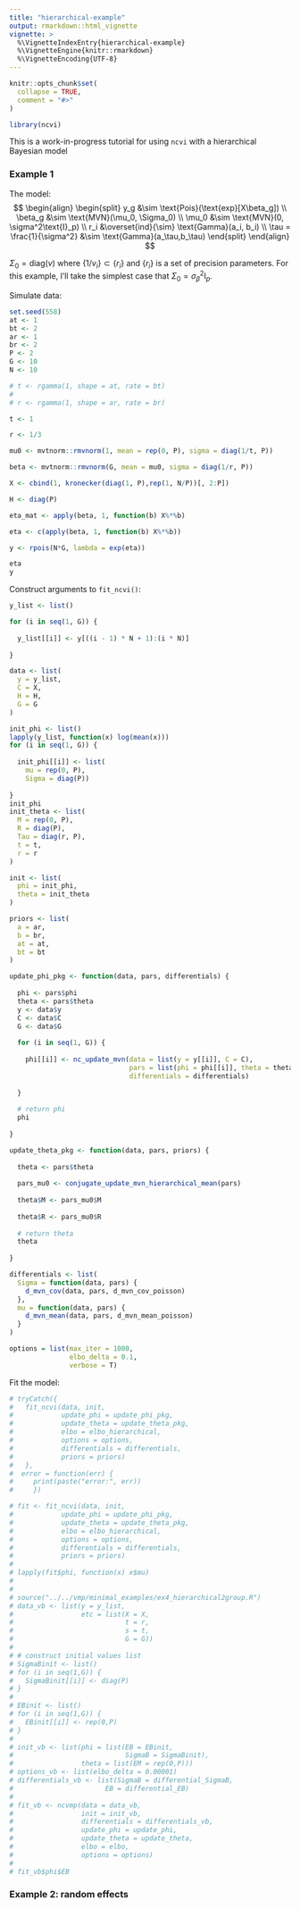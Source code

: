 ```yaml
---
title: "hierarchical-example"
output: rmarkdown::html_vignette
vignette: >
  %\VignetteIndexEntry{hierarchical-example}
  %\VignetteEngine{knitr::rmarkdown}
  %\VignetteEncoding{UTF-8}
---
```


```r
knitr::opts_chunk$set(
  collapse = TRUE,
  comment = "#>"
)
```

```r
library(ncvi)
```

This is a work-in-progress tutorial for using `ncvi` with a hierarchical Bayesian model

### Example 1

The model:
$$
\begin{align}
    \begin{split}
        y_g &\sim \text{Pois}(\text{exp}[X\beta_g]) \\
        \beta_g &\sim \text{MVN}(\mu_0, \Sigma_0) \\
        \mu_0 &\sim \text{MVN}(0, \sigma^2\text{I}_p) \\
        r_i &\overset{ind}{\sim} \text{Gamma}(a_i, b_i) \\
        \tau = \frac{1}{\sigma^2} &\sim \text{Gamma}(a_\tau,b_\tau)
    \end{split}
\end{align}
$$

$\Sigma_0 = \text{diag}(v)$ where $\{1/v_i\} \subset \{r_i\}$ and $\{r_i\}$ is a set of precision parameters. For this example, I'll take the simplest case that $\Sigma_0 = \sigma^2_\beta \text{I}_p$.

Simulate data:

```r
set.seed(558)
at <- 1
bt <- 2
ar <- 1
br <- 2
P <- 2
G <- 10
N <- 10

# t <- rgamma(1, shape = at, rate = bt)
# 
# r <- rgamma(1, shape = ar, rate = br)

t <- 1

r <- 1/3

mu0 <- mvtnorm::rmvnorm(1, mean = rep(0, P), sigma = diag(1/t, P))

beta <- mvtnorm::rmvnorm(G, mean = mu0, sigma = diag(1/r, P))

X <- cbind(1, kronecker(diag(1, P),rep(1, N/P))[, 2:P])

H <- diag(P)

eta_mat <- apply(beta, 1, function(b) X%*%b)

eta <- c(apply(beta, 1, function(b) X%*%b))

y <- rpois(N*G, lambda = exp(eta))

eta
y
```

Construct arguments to `fit_ncvi()`:

```r
y_list <- list()

for (i in seq(1, G)) {
  
  y_list[[i]] <- y[((i - 1) * N + 1):(i * N)]
  
}

data <- list(
  y = y_list,
  C = X,
  H = H,
  G = G
)

init_phi <- list()
lapply(y_list, function(x) log(mean(x)))
for (i in seq(1, G)) {
  
  init_phi[[i]] <- list(
    mu = rep(0, P),
    Sigma = diag(P))
  
}
init_phi
init_theta <- list(
  M = rep(0, P),
  R = diag(P),
  Tau = diag(r, P),
  t = t,
  r = r
)

init <- list(
  phi = init_phi,
  theta = init_theta
)

priors <- list(
  a = ar,
  b = br,
  at = at,
  bt = bt
)

update_phi_pkg <- function(data, pars, differentials) {
  
  phi <- pars$phi
  theta <- pars$theta
  y <- data$y
  C <- data$C
  G <- data$G
  
  for (i in seq(1, G)) {
    
    phi[[i]] <- nc_update_mvn(data = list(y = y[[i]], C = C), 
                              pars = list(phi = phi[[i]], theta = theta),
                              differentials = differentials)
    
  }
  
  # return phi
  phi
  
}

update_theta_pkg <- function(data, pars, priors) {
  
  theta <- pars$theta
  
  pars_mu0 <- conjugate_update_mvn_hierarchical_mean(pars)
  
  theta$M <- pars_mu0$M
  
  theta$R <- pars_mu0$R
  
  # return theta
  theta
  
}

differentials <- list(
  Sigma = function(data, pars) {
    d_mvn_cov(data, pars, d_mvn_cov_poisson)
  },
  mu = function(data, pars) {
    d_mvn_mean(data, pars, d_mvn_mean_poisson)
  }
)

options = list(max_iter = 1000,
               elbo_delta = 0.1,
               verbose = T)
```

Fit the model: 

```r
# tryCatch({
#   fit_ncvi(data, init,
#            update_phi = update_phi_pkg, 
#            update_theta = update_theta_pkg,
#            elbo = elbo_hierarchical,
#            options = options,
#            differentials = differentials,
#            priors = priors)
#   },
#  error = function(err) {
#     print(paste("error:", err))
#     })
```

```r
# fit <- fit_ncvi(data, init,
#            update_phi = update_phi_pkg,
#            update_theta = update_theta_pkg,
#            elbo = elbo_hierarchical,
#            options = options,
#            differentials = differentials,
#            priors = priors)
# 
# lapply(fit$phi, function(x) x$mu)
# 
# 
# source("../../vmp/minimal_examples/ex4_hierarchical2group.R")
# data_vb <- list(y = y_list, 
#                 etc = list(X = X, 
#                            t = r, 
#                            s = t, 
#                            G = G))
# 
# # construct initial values list 
# SigmaBinit <- list()
# for (i in seq(1,G)) {
#   SigmaBinit[[i]] <- diag(P)
# }
# 
# EBinit <- list()
# for (i in seq(1,G)) {
#   EBinit[[i]] <- rep(0,P)
# }
# 
# init_vb <- list(phi = list(EB = EBinit, 
#                            SigmaB = SigmaBinit),
#                 theta = list(EM = rep(0,P)))
# options_vb <- list(elbo_delta = 0.00001)
# differentials_vb <- list(SigmaB = differential_SigmaB, 
#                       EB = differential_EB)
# 
# fit_vb <- ncvmp(data = data_vb, 
#                 init = init_vb, 
#                 differentials = differentials_vb,
#                 update_phi = update_phi,
#                 update_theta = update_theta,
#                 elbo = elbo,
#                 options = options)
# 
# fit_vb$phi$EB
```

### Example 2: random effects 
